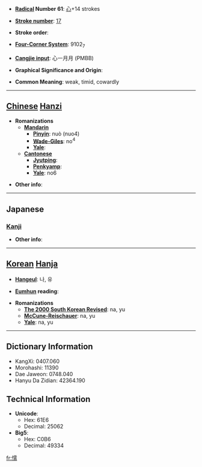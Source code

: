 * '''[[Wiktionary:Chinese radical index| Radical]] Number 61''': [[Wiktionary:Chinese radical index 心|心]]+14 strokes

* '''[[Wiktionary:Chinese total strokes index|Stroke number]]''': [[Wiktionary:Chinese total strokes index 17|17]]

* '''Stroke order''': 

* '''[[Wiktionary:Chinese four corner index|Four-Corner System]]''': 9102<sub>7</sub>

* '''[[Wiktionary:Chinese Cangjie index|Cangjie input]]''': 心一月月 (PMBB)

* '''Graphical Significance and Origin''': 

* '''Common Meaning''': weak, timid, cowardly

----

== [[Chinese]] [[Hanzi]] ==

* '''Romanizations'''
** '''[[Mandarin]]'''
*** '''[[Pinyin]]''': nuò (nuo4)
*** '''[[Wade-Giles]]''': no<sup>4</sup>
*** '''[[Yale]]''': 
** '''[[Cantonese]]'''
*** '''[[Jyutping]]''':
*** '''[[Penkyamp]]''': 
*** '''[[Yale]]''': no6

* '''Other info''': 

----

==Japanese==
===[[Kanji]]===
{{kanji|on readings=[[だ]] (da), [[じゅ]] (ju), [[ぜん]] (zen)
|kun readings=[[よわい]] (yowai)
}}

* '''Other info''':  

----

== [[Korean]] [[Hanja]] ==

* '''[[Hangeul]]''': 나, 유

* '''[[Eumhun]] reading''': 

* '''Romanizations'''
** '''[[The 2000 South Korean Revised Romanization|The 2000 South Korean Revised]]''': na, yu
** '''[[McCune-Reischauer]]''': na, yu
** '''[[Yale]]''': na, yu

----

== Dictionary Information ==

* KangXi: 0407.060
* Morohashi: 11390
* Dae Jaweon: 0748.040
* Hanyu Da Zidian: 42364.190

== Technical Information ==

* '''Unicode''':
** Hex: 61E6
** Decimal: 25062
* '''Big5''':
** Hex: C0B6
** Decimal: 49334

[[fr:懦]]